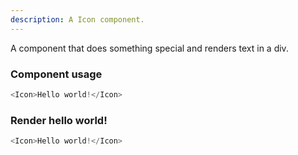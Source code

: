 ```yaml
---
description: A Icon component.
---
```



A component that does something special and renders text in a div.

### Component usage
```js
<Icon>Hello world!</Icon>
```

### Render hello world!

```js live
<Icon>Hello world!</Icon>
```
